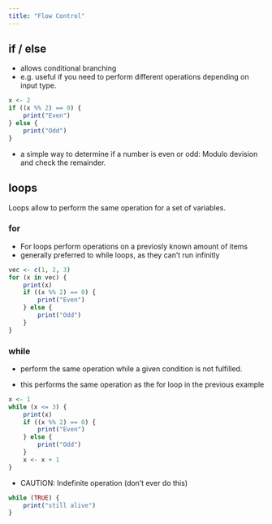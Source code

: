 ```yaml
---
title: "Flow Control"
---
```


## if / else
* allows conditional branching
* e.g. useful if you need to perform different operations depending on input type.

```r
x <- 2
if ((x %% 2) == 0) {
    print("Even")
} else {
    print("Odd")
}
```
* a simple way to determine if a number is even or odd: Modulo devision and check the remainder.

## loops
Loops allow to perform the same operation for a set of variables.

### for
* For loops perform operations on a previosly known amount of items
* generally preferred to while loops, as they can't run infinitly
```r
vec <- c(1, 2, 3)
for (x in vec) {
    print(x)
    if ((x %% 2) == 0) {
        print("Even")
    } else {
        print("Odd")
    }
}
```
### while
* perform the same operation while a given condition is not fulfilled.

* this performs the same operation as the for loop in the previous example
```r
x <- 1
while (x <= 3) {
    print(x)
    if ((x %% 2) == 0) {
        print("Even")
    } else {
        print("Odd")
    }
    x <- x + 1
}
```

* CAUTION: Indefinite operation (don't ever do this)
```r
while (TRUE) {
    print("still alive")
}
```
